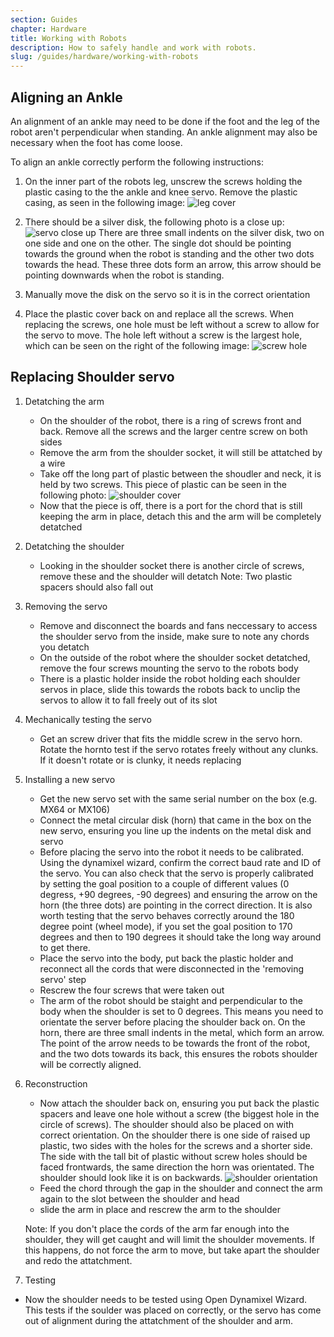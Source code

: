 ```yaml
---
section: Guides
chapter: Hardware
title: Working with Robots
description: How to safely handle and work with robots.
slug: /guides/hardware/working-with-robots
---
```


## Aligning an Ankle

An alignment of an ankle may need to be done if the foot and the leg of the robot aren't perpendicular when standing.
An ankle alignment may also be necessary when the foot has come loose.

To align an ankle correctly perform the following instructions:

1. On the inner part of the robots leg, unscrew the screws holding the plastic casing to the the ankle and knee servo.
   Remove the plastic casing, as seen in the following image:
   ![leg cover](./images/ankle_leg/leg_cover.jpg 'leg cover')

2. There should be a silver disk, the following photo is a close up:
   ![servo close up](./images/ankle_leg/servo_close.jpg 'servo close up')
   There are three small indents on the silver disk, two on one side and one on the other. The single dot should be pointing towards the ground when the robot is standing and the other two dots towards the head.
   These three dots form an arrow, this arrow should be pointing downwards when the robot is standing.

3. Manually move the disk on the servo so it is in the correct orientation

4. Place the plastic cover back on and replace all the screws. When replacing the screws, one hole must be left without a screw to allow for the servo to move. The hole left without a screw is the largest hole, which can be seen on the right of the following image:
   ![screw hole](./images/angle_leg/screw_holes.jpg 'screw hole')

## Replacing Shoulder servo

1. Detatching the arm

   - On the shoulder of the robot, there is a ring of screws front and back. Remove all the screws and the larger centre screw on both sides
   - Remove the arm from the shoulder socket, it will still be attatched by a wire
   - Take off the long part of plastic between the shoudler and neck, it is held by two screws. This piece of plastic can be seen in the following photo:
     ![shoulder cover](./images/shoulder/shoulder.jpg 'shoulder cover')
   - Now that the piece is off, there is a port for the chord that is still keeping the arm in place, detach this and the arm will be completely detatched

2. Detatching the shoulder
   - Looking in the shoulder socket there is another circle of screws, remove these and the shoulder will detatch
     Note: Two plastic spacers should also fall out
3. Removing the servo

   - Remove and disconnect the boards and fans neccessary to access the shoulder servo from the inside, make sure to note any chords you detatch
   - On the outside of the robot where the shoulder socket detatched, remove the four screws mounting the servo to the robots body
   - There is a plastic holder inside the robot holding each shoulder servos in place, slide this towards the robots back to unclip the servos to allow it to fall freely out of its slot

4. Mechanically testing the servo
   - Get an screw driver that fits the middle screw in the servo horn. Rotate the hornto test if the servo rotates freely without any clunks. If it doesn't rotate or is clunky, it needs replacing
5. Installing a new servo

   - Get the new servo set with the same serial number on the box (e.g. MX64 or MX106)
   - Connect the metal circular disk (horn) that came in the box on the new servo, ensuring you line up the indents on the metal disk and servo
   - Before placing the servo into the robot it needs to be calibrated. Using the dynamixel wizard, confirm the correct baud rate and ID of the servo. You can also check that the servo is properly calibrated by setting the goal position to a couple of different values (0 degress, +90 degrees, -90 degrees) and ensuring the arrow on the horn (the three dots) are pointing in the correct direction. It is also worth testing that the servo behaves correctly around the 180 degree point (wheel mode), if you set the goal position to 170 degrees and then to 190 degrees it should take the long way around to get there.
   - Place the servo into the body, put back the plastic holder and reconnect all the cords that were disconnected in the 'removing servo' step
   - Rescrew the four screws that were taken out
   - The arm of the robot should be staight and perpendicular to the body when the shoulder is set to 0 degrees. This means you need to orientate the server before placing the shoulder back on.
     On the horn, there are three small indents in the metal, which form an arrow. The point of the arrow needs to be towards the front of the robot, and the two dots towards its back, this ensures the robots shoulder will be correctly aligned.

6. Reconstruction

   - Now attach the shoulder back on, ensuring you put back the plastic spacers and leave one hole without a screw (the biggest hole in the circle of screws). The shoulder should also be placed on
     with correct orientation. On the shoulder there is one side of raised up plastic, two sides with the holes for the screws and a shorter side. The side with the tall bit of plastic without screw holes should be faced frontwards,
     the same direction the horn was orientated. The shoulder should look like it is on backwards.
     ![shoulder orientation](./images/shoulder/shoulder_orientation2.jpg 'shoulder orientation')
   - Feed the chord through the gap in the shoulder and connect the arm again to the slot between the shoulder and head
   - slide the arm in place and rescrew the arm to the shoulder

   Note: If you don't place the cords of the arm far enough into the shoulder, they will get caught and will limit the shoulder movements. If this happens, do not force the arm to move, but take apart the shoulder and redo the attatchment.

7. Testing

- Now the shoulder needs to be tested using Open Dynamixel Wizard. This tests if the soulder was placed on correctly, or the servo has come out of alignment during the attatchment of the shoulder and arm.
